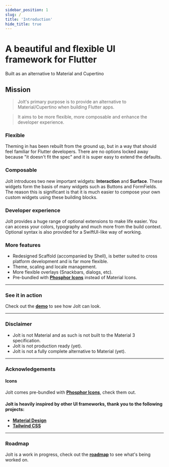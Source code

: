 ```yaml
---
sidebar_position: 1
slug: /
title: 'Introduction'
hide_title: true
---
```




<div class="home_hero">
<ThemedImage
  alt="Logo"
  sources={{
    light: useBaseUrl('/img/cover_light.png'),
    dark: useBaseUrl('/img/cover_dark.png'),
  }}
/>
<h1>A beautiful and flexible UI framework for Flutter</h1>
<span>Built as an alternative to Material and Cupertino</span>
</div>

## Mission

> Jolt's primary purpose is to provide an alternative to Material/Cupertino when building Flutter apps.

> It aims to be more flexible, more composable and enhance the developer experience.

### Flexible
Theming in has been rebuilt from the ground up, but in a way that should feel familiar for Flutter developers. There are no options locked away because "it doesn't fit the spec" and it is super easy to extend the defaults.

### Composable
Jolt introduces two new important widgets: **Interaction** and **Surface**. These widgets form the basis of many widgets such as Buttons and FormFields. The reason this is significant is that it is much easier to compose your own custom widgets using these building blocks.

### Developer experience
Jolt provides a huge range of optional extensions to make life easier. You can access your colors, typography and much more from the build context. Optional syntax is also provided for a SwiftUI-like way of working.

### More features
- Redesigned Scaffold (accompanied by Shell), is better suited to cross platform development and is far more flexible.
- Theme, scaling and locale management.
- More flexible overlays (Snackbars, dialogs, etc).
- Pre-bundled with **[Phosphor Icons](https://phosphoricons.com/)** instead of Material Icons.
<!-- TODO Much more to go here I think -->

---


### See it in action

Check out the  **[demo](https://docusaurus.new)** to see how Jolt can look.

---


### Disclaimer

- Jolt is not Material and as such is not built to the Material 3 specification.
- Jolt is not production ready (yet).
- Jolt is not a fully complete alternative to Material (yet).

---

### Acknowledgements

#### Icons

Jolt comes pre-bundled with **[Phosphor Icons](https://phosphoricons.com/)**, check them out.

#### Jolt is heavily inspired by other UI frameworks, thank you to the following projects:
- **[Material Design](https://m3.material.io/)**
- **[Tailwind CSS](https://tailwindcss.com/)**

---

### Roadmap

Jolt is a work in progress, check out the  **[roadmap](https://github.com/orgs/asteroid-studios/projects/3)** to see what's being worked on.


